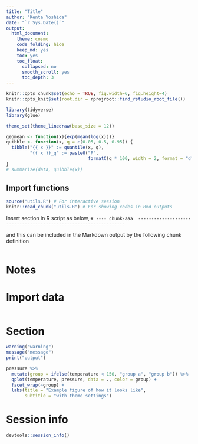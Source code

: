 ```yaml
---
title: "Title"
author: "Kenta Yoshida"
date: "`r Sys.Date()`"
output:  
  html_document:
    theme: cosmo
    code_folding: hide
    keep_md: yes
    toc: yes
    toc_float:
      collapsed: no
      smooth_scroll: yes
      toc_depth: 3
---
```



```r
knitr::opts_chunk$set(echo = TRUE, fig.width=6, fig.height=4)
knitr::opts_knit$set(root.dir = rprojroot::find_rstudio_root_file())

library(tidyverse)
library(glue)

theme_set(theme_linedraw(base_size = 12))

geomean <- function(x){exp(mean(log(x)))}
quibble <- function(x, q = c(0.05, 0.5, 0.95)) {
  tibble("{{ x }}" := quantile(x, q), 
         "{{ x }}_q" := paste0("P",
                               formatC(q * 100, width = 2, format = "d", flag = "0")))
}
# summarize(data, quibble(x))
```


## Import functions

```r
source("utils.R") # For interactive session
knitr::read_chunk("utils.R") # For showing codes in Rmd outputs
```

Insert section in R script as below,
`# ---- chunk-aaa  -----------------------------------------------------------------`

and this can be included in the Markdown output by the following chunk definition

```r
```


# Notes


# Import data

```r

```


# Section

```r
warning("warning")
message("message")
print("output")

pressure %>% 
  mutate(group = ifelse(temperature < 150, "group a", "group b")) %>% 
  qplot(temperature, pressure, data = ., color = group) +
  facet_wrap(~group) +
  labs(title = "Example figure of how it looks like",
       subtitle = "with theme settings")

```


# Session info

```r
devtools::session_info()
```


